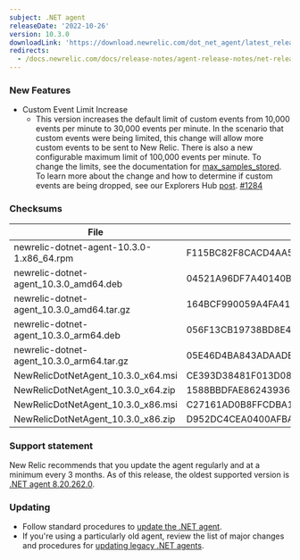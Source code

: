 ```yaml
---
subject: .NET agent
releaseDate: '2022-10-26'
version: 10.3.0
downloadLink: 'https://download.newrelic.com/dot_net_agent/latest_release'
redirects:
  - /docs.newrelic.com/docs/release-notes/agent-release-notes/net-release-notes/net-agent-1030
---
```


### New Features
* Custom Event Limit Increase
  * This version increases the default limit of custom events from 10,000 events per minute to 30,000 events per minute. In the scenario that custom events were being limited, this change will allow more custom events to be sent to New Relic. There is also a new configurable maximum limit of 100,000 events per minute. To change the limits, see the documentation for [max_samples_stored](https://docs.newrelic.com/docs/apm/agents/net-agent/configuration/net-agent-configuration/#custom_events). To learn more about the change and how to determine if custom events are being dropped, see our Explorers Hub [post](https://discuss.newrelic.com/t/send-more-custom-events-with-the-latest-apm-agents/190497). [#1284](https://github.com/newrelic/newrelic-dotnet-agent/pull/1284)

### Checksums
| File | SHA - 256  Hash |
| ---| ---|
| newrelic-dotnet-agent-10.3.0-1.x86_64.rpm | F115BC82F8CACD4AA5603282C3D21ADEAF32B344E2A0C4CF93108AD70250A4BA |
| newrelic-dotnet-agent_10.3.0_amd64.deb | 04521A96DF7A40140BA68761B2E5DE55AA2C561CE495AA284C45E7CFBAE294AF |
| newrelic-dotnet-agent_10.3.0_amd64.tar.gz | 164BCF990059A4FA41FD02CA878D9ABAF019EEF3D0FA7D5C0F8694122C0C0B79 |
| newrelic-dotnet-agent_10.3.0_arm64.deb | 056F13CB19738BD8E4085F39119E4890B429ADAF1BCE9B2A43E8ACB8C1CD4D9B |
| newrelic-dotnet-agent_10.3.0_arm64.tar.gz | 05E46D4BA843ADAADEBEFA9AEC3ECE02A90E36C8CF5A9D3D7D35FC190E80B110 |
| NewRelicDotNetAgent_10.3.0_x64.msi | CE393D38481F013D083F1473D518A7BC74663FD988C260570A79B8B087C919B1 |
| NewRelicDotNetAgent_10.3.0_x64.zip | 1588BBDFAE862439364D8E446E43A03947429247DA1ED611982CDD6AA598A206 |
| NewRelicDotNetAgent_10.3.0_x86.msi | C27161AD0B8FFCDBA1D18697EC7395ECFDB433060996811BB829BA6EF309C4A8 |
| NewRelicDotNetAgent_10.3.0_x86.zip | D952DC4CEA0400AFBA02E9EB2ECAD3932790942D7EFA2960E94CB3CE9FAA487C |

### Support statement

New Relic recommends that you update the agent regularly and at a minimum every 3 months. As of this release, the oldest supported version is [.NET agent 8.20.262.0](/docs/release-notes/agent-release-notes/net-release-notes/agent-8202620).

### Updating

* Follow standard procedures to [update the .NET agent](/docs/agents/net-agent/installation-configuration/update-net-agent).
* If you're using a particularly old agent, review the list of major changes and procedures for [updating legacy .NET agents](/docs/agents/net-agent/troubleshooting/upgrade-legacy-net-agents).
